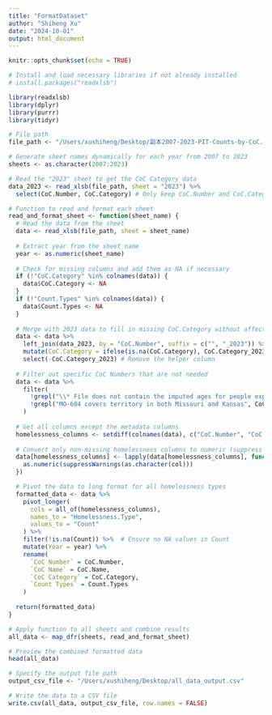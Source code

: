 ```yaml
---
title: "FormatDataset"
author: "Shiheng Xu"
date: "2024-10-01"
output: html_document
---
```


```r
knitr::opts_chunk$set(echo = TRUE)
```

```r
# Install and load necessary libraries if not already installed
# install.packages("readxlsb")

library(readxlsb)
library(dplyr)
library(purrr)
library(tidyr)

# File path
file_path <- "/Users/xushiheng/Desktop/副本2007-2023-PIT-Counts-by-CoC.xlsb"

# Generate sheet names dynamically for each year from 2007 to 2023
sheets <- as.character(2007:2023)

# Read the "2023" sheet to get the CoC Category data
data_2023 <- read_xlsb(file_path, sheet = "2023") %>%
  select(CoC.Number, CoC.Category) # Only keep CoC.Number and CoC.Category

# Function to read and format each sheet
read_and_format_sheet <- function(sheet_name) {
  # Read the data from the sheet
  data <- read_xlsb(file_path, sheet = sheet_name)
  
  # Extract year from the sheet name
  year <- as.numeric(sheet_name)
  
  # Check for missing columns and add them as NA if necessary
  if (!"CoC.Category" %in% colnames(data)) {
    data$CoC.Category <- NA
  }
  if (!"Count.Types" %in% colnames(data)) {
    data$Count.Types <- NA
  }
  
  # Merge with 2023 data to fill in missing CoC.Category without affecting other columns
  data <- data %>%
    left_join(data_2023, by = "CoC.Number", suffix = c("", "_2023")) %>%
    mutate(CoC.Category = ifelse(is.na(CoC.Category), CoC.Category_2023, CoC.Category)) %>%
    select(-CoC.Category_2023) # Remove the helper column
  
  # Filter out specific CoC Numbers that are not needed
  data <- data %>%
    filter(
      !grepl("\\* File does not contain the imputed ages for people experiencing unsheltered homelessness over age 24 for the 22 CoCs that did not conduct an unsheltered count in 2023.", CoC.Number),
      !grepl("MO-604 covers territory in both Missouri and Kansas", CoC.Number)
    )
  
  # Get all columns except the metadata columns
  homelessness_columns <- setdiff(colnames(data), c("CoC.Number", "CoC.Name", "CoC.Category", "Count.Types"))
  
  # Convert only non-missing homelessness columns to numeric (suppress warnings for coercion)
  data[homelessness_columns] <- lapply(data[homelessness_columns], function(col) {
    as.numeric(suppressWarnings(as.character(col)))
  })

  # Pivot the data to long format for all homelessness types
  formatted_data <- data %>%
    pivot_longer(
      cols = all_of(homelessness_columns),
      names_to = "Homelessness.Type",
      values_to = "Count"
    ) %>%
    filter(!is.na(Count)) %>%  # Ensure no NA values in Count
    mutate(Year = year) %>%
    rename(
      `CoC Number` = CoC.Number,
      `CoC Name` = CoC.Name,
      `CoC Category` = CoC.Category,
      `Count Types` = Count.Types
    )
  
  return(formatted_data)
}

# Apply function to all sheets and combine results
all_data <- map_dfr(sheets, read_and_format_sheet)

# Preview the combined formatted data
head(all_data)

```

```r
# Specify the output file path
output_csv_file <- "/Users/xushiheng/Desktop/all_data_output.csv"

# Write the data to a CSV file
write.csv(all_data, output_csv_file, row.names = FALSE)
```

